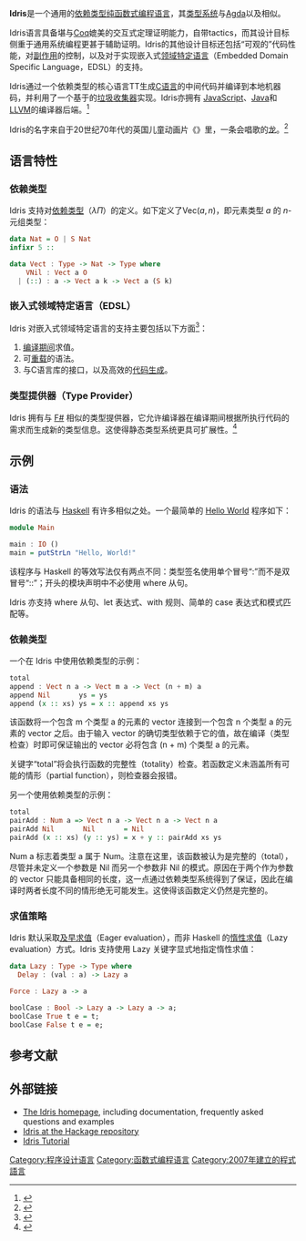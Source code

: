 {{Infobox programming language
| name                   = Idris
| logo                   = 
| paradigm               = [[函数式编程|函数式编程]]
| year                   = 
| designer               = Edwin Brady
| developer              = 
| released = {{Start date and age|2007}}<ref>{{cite web |last=Brady |first=Edwin |date=2007-12-12 |title=Index of /~eb/darcs/Idris |url=http://www-fp.cs.st-and.ac.uk/~eb/darcs/Idris/ |website=[[University_of_St_Andrews|University of St Andrews]] School of Computer Science |archive-url=https://web.archive.org/web/20080320233322/http://www-fp.cs.st-and.ac.uk/~eb/darcs/Idris/ |archive-date=2008-03-20 }}</ref>
| latest_release_version = 1.3.3<ref>{{cite web|title=Release 1.3.3|url=https://github.com/idris-lang/Idris-dev/releases/tag/v1.3.3/|access-date=2020-05-25|archive-date=2021-02-04|archive-url=https://web.archive.org/web/20210204084713/https://github.com/idris-lang/Idris-dev/releases/tag/v1.3.3}}</ref>
| latest_release_date = {{Start date and age|2020|05|24}}
| latest_test_version    = 
| latest_test_date       = 
| typing                 = [[静态类型|静态类型]], [[强类型|强类型]], [[依赖类型|依赖类型]]
| implementations        = 
| dialects               = 
| influenced             = 
| influenced_by          = [[Agda|Agda]], [[Coq|Coq]], {{en-link|Epigram (编程语言)|Epigram (programming language)|Epigram}}, [[Haskell|Haskell]], [[ML语言|ML]]
| license                = BSD-3
| website                = [http://idris-lang.org/ Idris]
| file ext               = .idr, .lidr
| operating_system       = [[跨平台|跨平台]]
}}

'''Idris'''是一个通用的[[依赖类型|依赖类型]][[纯函数式编程语言|纯函数式编程语言]]，其[[类型系统|类型系统]]与[[Agda|Agda]]以及{{en-link|Epigram (编程语言)|Epigram (programming language)|Epigram}}相似。

Idris语言具备堪与[[Coq|Coq]]媲美的交互式定理证明能力，自带tactics，而其设计目标侧重于通用系统编程更甚于辅助证明。Idris的其他设计目标还包括“可观的”代码性能，对[[函数副作用|副作用]]的控制，以及对于实现嵌入式[[领域特定语言|领域特定语言]]（Embedded Domain Specific Language，EDSL）的支持。

Idris通过一个依赖类型的核心语言TT生成[[C语言|C语言]]的中间代码并编译到本地机器码，并利用了一个基于{{link-en|Cheney算法|Cheney's algorithm}}的[[垃圾回收_(計算機科學)|垃圾收集器]]实现。Idris亦拥有 [[JavaScript|JavaScript]]、[[Java|Java]]和[[LLVM|LLVM]]的编译器后端。<ref>{{cite web|url=http://idris-lang.org/news|title=Idris - News|access-date=2013-12-24|archive-url=https://web.archive.org/web/20131224124749/http://www.idris-lang.org/news/|archive-date=2013-12-24|dead-url=yes}}</ref>

Idris的名字来自于20世纪70年代的英国儿童动画片《{{link-en|火车头艾弗|Ivor_the_Engine#Idris_the_Dragon}}》里，一条会唱歌的[[龙_(西方)|龙]]。<ref>{{cite web|url=http://idris-lang.org/documentation/faq|title=Idris - FAQ|deadurl=yes|archiveurl=https://web.archive.org/web/20120311111339/http://idris-lang.org/documentation/faq|archivedate=2012-03-11|accessdate=2013-12-24}}</ref>

== 语言特性 ==

=== 依赖类型 ===

Idris 支持对[[依赖类型|依赖类型]]（<math>\lambda \Pi</math>）的定义。如下定义了<math>\mbox{Vec}(a,n)</math>，即元素类型 <math>a</math> 的 <math>n</math>-元组类型：

<syntaxhighlight lang="haskell">
data Nat = O | S Nat
infixr 5 ::

data Vect : Type -> Nat -> Type where
    VNil : Vect a O
  | (::) : a -> Vect a k -> Vect a (S k)
</syntaxhighlight>

=== 嵌入式领域特定语言（EDSL） ===

Idris 对嵌入式领域特定语言的支持主要包括以下方面<ref>{{cite web|url=http://www.cs.st-andrews.ac.uk/~eb/writings/dtp11.pdf|title=Slides from Systems Programming with Dependent Types at DTP11}}{{dead link|date=2017年11月 |bot=InternetArchiveBot |fix-attempted=yes }}</ref>：

# [[编译期间|编译期间]]求值。
# 可[[重载|重载]]的语法。
# 与C语言库的接口，以及高效的[[代码生成|代码生成]]。

=== 类型提供器（Type Provider） ===

Idris 拥有与 [[F♯|F#]] 相似的类型提供器，它允许编译器在编译期间根据所执行代码的需求而生成新的类型信息。这使得静态类型系统更具可扩展性。<ref>{{cite journal|last=Christiansen|first=David|title=Dependent type providers|year=2013|url=http://itu.dk/people/drc/pubs/dependent-type-providers.pdf|journal=|access-date=2014-08-26|archive-date=2017-08-09|archive-url=https://web.archive.org/web/20170809082518/http://www.itu.dk/people/drc/pubs/dependent-type-providers.pdf|dead-url=yes}}</ref>

== 示例 ==
=== 语法 ===
Idris 的语法与 [[Haskell|Haskell]] 有许多相似之处。一个最简单的 [[Hello_World|Hello World]] 程序如下：

<syntaxhighlight lang="haskell">
module Main

main : IO ()
main = putStrLn "Hello, World!"
</syntaxhighlight>

该程序与 Haskell 的等效写法仅有两点不同：类型签名使用单个冒号“:”而不是双冒号“::”；开头的模块声明中不必使用 where 从句。

Idris 亦支持 where 从句、let 表达式、with 规则、简单的 case 表达式和模式匹配等。

=== 依赖类型 ===
一个在 Idris 中使用依赖类型的示例：

<syntaxhighlight lang="haskell">
total
append : Vect n a -> Vect m a -> Vect (n + m) a
append Nil       ys = ys
append (x :: xs) ys = x :: append xs ys
</syntaxhighlight>

该函数将一个包含 m 个类型 a 的元素的 vector 连接到一个包含 n 个类型 a 的元素的 vector 之后。由于输入 vector 的确切类型依赖于它的值，故在编译（类型检查）时即可保证输出的 vector 必将包含 (n + m) 个类型 a 的元素。

关键字“total”将会执行函数的完整性（totality）检查。若函数定义未涵盖所有可能的情形（partial function），则检查器会报错。

另一个使用依赖类型的示例：

<syntaxhighlight lang="haskell">
total
pairAdd : Num a => Vect n a -> Vect n a -> Vect n a
pairAdd Nil       Nil       = Nil
pairAdd (x :: xs) (y :: ys) = x + y :: pairAdd xs ys
</syntaxhighlight>

Num a 标志着类型 a 属于 {{link-en|Type class|Type class}} Num。注意在这里，该函数被认为是完整的（total），尽管并未定义一个参数是 Nil 而另一个参数非 Nil 的模式。原因在于两个作为参数的 vector 只能具备相同的长度，这一点通过依赖类型系统得到了保证，因此在编译时两者长度不同的情形绝无可能发生。这使得该函数定义仍然是完整的。

=== 求值策略 ===
Idris 默认采取[[及早求值|及早求值]]（Eager evaluation），而非 Haskell 的[[惰性求值|惰性求值]]（Lazy evaluation）方式。Idris 支持使用 Lazy 关键字显式地指定惰性求值：

<syntaxhighlight lang="haskell">
data Lazy : Type -> Type where
  Delay : (val : a) -> Lazy a

Force : Lazy a -> a

boolCase : Bool -> Lazy a -> Lazy a -> a;
boolCase True t e = t;
boolCase False t e = e;
</syntaxhighlight>

== 参考文献 ==
{{reflist}}

== 外部链接 ==
* [http://idris-lang.org/ The Idris homepage]{{Wayback|url=http://idris-lang.org/ |date=20201112032249 }}, including documentation, frequently asked questions and examples
* [http://hackage.haskell.org/package/idris Idris at the Hackage repository]{{Wayback|url=http://hackage.haskell.org/package/idris |date=20201127003350 }}
* [https://web.archive.org/web/20120315161110/http://www.cs.st-andrews.ac.uk/~eb/writings/idris-tutorial.pdf Idris Tutorial]

{{程序设计语言|Idris}}

[[Category:程序设计语言|Category:程序设计语言]]
[[Category:函数式编程语言|Category:函数式编程语言]]
[[Category:2007年建立的程式語言|Category:2007年建立的程式語言]]